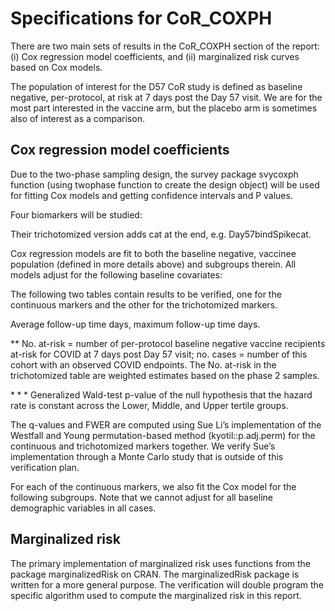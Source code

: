 \newcommand{\studyname}{mock}
\newcommand{\pathCoRoutput}{output}

# Specifications for CoR_COXPH

There are two main sets of results in the CoR_COXPH section of the report: (i) Cox regression model coefficients, and (ii) marginalized risk curves based on Cox models. 

The population of interest for the D57 CoR study is defined as baseline negative, per-protocol, at risk at 7 days post the Day 57 visit. We are for the most part interested in the vaccine arm, but the placebo arm is sometimes also of interest as a comparison.

## Cox regression model coefficients

Due to the two-phase sampling design, the survey package svycoxph function (using twophase function to create the design object) will be used for fitting Cox models and getting confidence intervals and P values. 

Four biomarkers will be studied:
\begin{itemize}
    \item Day57bindSpike
    \item Day57bindRBD
    \item Day57pseudoneutid50
    \item Day57pseudoneutid80.
\end{itemize}
Their trichotomized version adds cat at the end, e.g. Day57bindSpikecat.

Cox regression models are fit to both the baseline negative, vaccinee population (defined in more details above) and subgroups therein. All models adjust for the following baseline covariates: 
\begin{itemize}
    \item at risk or not
    \item community of color or not
\end{itemize}


\clearpage

The following two tables contain results to be verified, one for the continuous markers and the other for the trichotomized markers.

\begin{center}
    \input{../output/CoR_D57_univariable_svycoxph_pretty_\studyname}\\
    \vspace{10pt}
    \setlength{\tabcolsep}{.5ex}
    \input{../output/CoR_D57_univariable_svycoxph_cat_pretty_\studyname}\\
\end{center}
Average follow-up time \input{../output/CoR_D57_mean_followup_time_vacc_\studyname} days, maximum follow-up time \input{../output/CoR_D57_max_followup_time_vacc_\studyname} days.

$\ast\ast$ No. at-risk = number of per-protocol baseline negative vaccine recipients at-risk for COVID at 7 days post Day 57 visit; no. cases = number of this cohort with an observed COVID endpoints. The No. at-risk in the trichotomized table are weighted estimates based on the phase 2 samples.

$\ast\ast\ast$ Generalized Wald-test p-value of the null hypothesis that the hazard rate is constant across the Lower, Middle, and Upper tertile groups.

The q-values and FWER are computed using Sue Li's implementation of the Westfall and Young permutation-based method (kyotil::p.adj.perm) for the continuous and trichotomized markers together. We verify Sue's implementation through a Monte Carlo study that is outside of this verification plan.


\bigskip

For each of the continuous markers, we also fit the Cox model for the following subgroups. Note that we cannot adjust for all baseline demographic variables in all cases.
\begin{itemize}
    \item age >= 65
    \item age<65 and at risk
    \item age<65 and not at risk
    \item at risk
    \item Not at risk
    \item Comm of color
    \item White non-Hispanic
    \item Men
    \item Women
\end{itemize}



## Marginalized risk

The primary implementation of marginalized risk uses functions from the package marginalizedRisk on CRAN. The marginalizedRisk package is written for a more general purpose. The verification will double program the specific algorithm used to compute the marginalized risk in this report.


